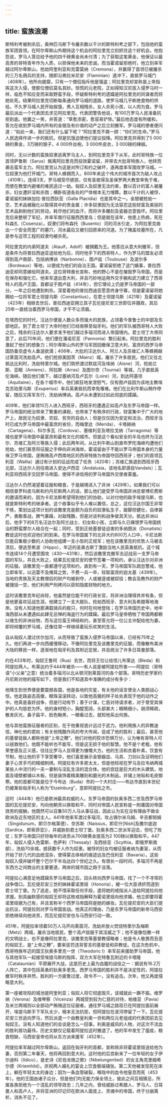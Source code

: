 ```yaml
---
---
---
```

title: 蛮族浪潮
---




斯特利考被刺杀后，奥林匹乌斯下令屠杀数以千计的斯特利考之部下，包括他的蛮族军团首领。在阿尔卑斯山外期待这个机会的阿拉里克立刻抓住这个好机会。他抱怨说，罗马人答应给予他的四千磅黄金尚未付清；为了获取这笔黄金，他保证以最高贵的哥特青年作为人质，以担保他未来的忠诚，而当霍诺留拒绝时，他立刻率军越过阿尔卑斯山，抢劫阿奎利亚和克雷莫纳（Cremona），并赢得了首领已被屠杀的三万名佣兵的支持，随即沿弗拉米尼安（Flaminian）道冲下，直抵罗马城门（408年）。他所向披靡，只有一个僧侣指斥他是强盗；阿拉里克却宣称是上帝指挥这次入侵，使那位僧侣莫名其妙。惊慌的元老院，正如得知汉尼拔入侵罗马时一样，临危不知应变而采取野蛮手段，怀疑斯特利考的遗孀是阿拉里克的同谋者而将她处死。结果阿拉里克切断每条通向罗马城的道路，使罗马城几乎断绝食物的供给。不久罗马城人民开始挨饿，男人互相残杀，女人杀死小孩，以人肉为食。罗马最后派出一个代表团去求见阿拉里克。代表团警告他说，有100万罗马人民准备抗拒到底。他置之一笑，并答道：“草愈浓密，愈容易铲除。”最后他态度有所缓和，答允在收到罗马城内所有的金银及有价值的动产之后立刻撤军。罗马城的使者便问道：“如此一来，我们还有什么留下呢？”阿拉里克不屑一顾：“你们的生命。”罗马人民选择作进一步的抵抗，但是饥饿迫使他们提议投降。阿拉里克共得到了5 000磅的黄金，3万磅的银子，4 000件丝袍，3 000件皮衣，3 000磅的辣椒。

同时，无以计数的蛮族奴隶逃离罗马主人，到阿拉里克手下从军。此时哥特族一位首领萨鲁斯（Sarus）叛离阿拉里克而投效霍诺留，并带去大批哥特族人，他转而袭击蛮军主力。阿拉里克认为这是对所订和约之破坏，遂再度率军围攻罗马城。一位奴隶为他打开城门，哥特人蜂拥而入，800年来这个伟大的城市首次为敌人攻占（410年）。连续3天，罗马城受尽掳掠，仅有圣彼得及圣保罗两大教堂幸免于难，而使在教堂内避难的难民逃过一劫。匈奴人及奴隶无法约束，数以百计的富人被屠杀，妇女遭奸淫和杀戮；横卧街道各处的尸体根本无力埋葬。数以千计的人被俘，霍诺留的妹妹加拉·普拉西狄亚（Galla Placidia）也是其中之一。金银被抢劫一空，艺术品被融化以取得其中的贵金属；许多奴隶因为无法容忍这些财富及美丽的艺术品剥削他们的劳动，耗尽他们的血汗，而将许多雕刻及瓷器恣意毁坏。阿拉里克后来整顿了军纪，并率军南行征服西西里岛；但是就在该年，他患上热病，死在科森扎（Cosenza）。奴隶们将布森托（Busento）河的河水引走，为阿拉里克凿出一个安全而宽广的墓穴，河水最后又被引回原来的河道。为了掩盖坟墓所在，凡是参与这项工程的奴隶均被杀死。

阿拉里克的内弟阿道夫（Ataulf，Adolf）被拥戴为王。他答应从意大利撤军，但是条件为将普拉西迪亚送给他为后，同时他手下的西哥特人，作为罗马的盟友必须得到高卢南部，包括纳博讷（Narbonne）、图卢兹（Toulouse）及波尔多（Bordeaux）等地，以便成为他们的自治王国。霍诺留拒绝了这门婚事，普拉西迪亚却同意嫁给阿道夫。这位哥特酋长宣称，他的野心不是在摧毁罗马帝国，而是在保存和强化它。他率军退出意大利，并且巧妙地运用外交手腕和武力建立了西哥特人的高卢王国，首都设于图卢兹（414年），但它理论上仍是罗马帝国的一部分。一年之后他遭到刺杀。深爱着他的普拉西迪亚愿意终身守寡，但是霍诺留将她赐给一位将军君士坦提乌斯（Constantius）。在君士坦提乌斯（421年）及霍诺留（423年）相继去世后，普拉西迪亚拥立其子瓦伦提尼安三世即位并摄政，其后25年一直统治着西罗马帝国，才干不让须眉。

在塔西佗的时代，汪达尔便是人数众多而强大的民族，占领着今普鲁士的中部及东部地区。到了君士坦丁大帝时他们已经南移至匈牙利。他们的军队被西哥特人大败之后，残余的汪达尔人要求准予他们越过多瑙河而进入帝国境内。君士坦丁大帝同意了，此后70年间，他们便在潘诺尼亚（Pannonia）繁衍起来。阿拉里克的胜利激起了他们的想象力；阿尔卑斯山外的罗马军团回撤保卫意大利，富庶的西罗马帝国防备空虚令人垂涎欲滴；406年，大批的汪达尔人、阿兰人及苏维汇人等蜂拥越过莱茵河洗劫高卢。他们抢掠美因茨（Mainz）城，屠杀了许多居民。他们又往北抵达比利时，洗劫特里尔城。他们筑桥渡过默兹河及埃纳（Aisne）河，抢劫兰斯、亚眠（Amiens）、阿拉斯（Arras）及图尔奈（Tournai）等城，几乎直抵英伦海峡。随后他们南下，越过塞纳河及卢瓦尔（Loire）河，到达阿基坦（Aquitaine），在各个城市中，他们疯狂地发泄怒气，仅有图卢兹因为该地主教埃克苏珀里乌斯（Exuperius）率兵英勇抵抗而幸免罹难。他们在比利牛斯山稍作停留，随后又挥军东行，洗劫纳博讷。高卢从未遭到过如此彻底的蹂躏。

409年，他们率领10万人进入西班牙，西班牙的遭遇正如高卢及东罗马帝国一样。罗马帝国的统治带来了繁重的课税，也带来了有秩序的行政，财富集中于广大的地产上，居民沦为奴隶、农奴、贫穷的自由人；但是仅仅因为安定和法治，西班牙当时已成为罗马帝国中最富庶的省份，而梅里达（Merida）、卡塔赫纳（Cartagena）、科尔多瓦（Cordova）、塞维利亚及塔拉戈纳（Tarragoma）等城也是罗马帝国中最富庶和最有文化的城市。但是这个看似安全的半岛也终为汪达尔、苏维汇及阿兰等族入侵；此后两年间，从比利牛斯山到直布罗陀海峡均遭他们抢劫，他们甚至将征服之手伸向非洲海岸。霍诺留由于不能以罗马帝国本身的力量保卫罗马帝国，遂贿赂高卢西南地区的西哥特族为帝国夺回西班牙；他们的首领瓦利亚（Wallia）通过有计划的征战完成了任务（420年）；苏维汇族退到西班牙西北部，汪达尔人则往南进入安达卢西亚（Andalusia，该地名即源自Vandals）；瓦利亚将西班牙交回罗马帝国，使得不讲信用的罗马帝国外交使者蒙羞。

汪达尔人仍然渴望着征服和粮食，于是越境进入了非洲（429年）。如果我们可以相信普罗科皮乌斯和约丹尼斯两人的话，那么他们是受罗马帝国非洲总督博尼费斯的邀请而来的，因为卡尼法斯希望得到他们的协助，以对付他的敌手埃提乌斯，也就是斯特利考的继承者。这个故事似乎令人难以置信，总之，这位汪达尔国王非常干练，策划出这项计划的该撒里克是颇为自负的奴隶私生子，跛脚但健壮，自律甚严，勇敢善战，脾气暴躁，对敌残酷，但是对谈判和战争彼具天分。抵达非洲以后，他手下的8万名汪达尔及阿兰战士、妇女和小孩，立即与久已痛恨罗马帝国统治的野蛮摩尔人结合在一起；同时，受到正统基督徒迫害的多纳图派（Donatists）教徒这时也欢迎他们的到来。在罗马帝国属下的北非大约800万人口中，卡尼法斯仅能召集极少数的人协助他组建一支小型的正规军；他在该撒里克的优势人马被击溃后，便逃至希波（Hippo），年迈的圣奥古斯丁激励当地人民英勇抵抗。这个城市连续14个月遭受围攻（430—431年），然后该撒里克撤军去迎战另一支罗马帝国的军队，并且大败之，结果瓦伦提尼安的使节签署一项和约，承认汪达尔对非洲的征服。该撒里克一直都遵守这项和约，直到有一天，罗马帝国军队疏忽警戒，他立即率军，以迅雷不及掩耳之势，不费一兵一卒，轻取富庶的迦太基（439年）。当地的贵族及天主教僧侣的财产均被剥夺，人或被逐或被奴役；教会及教外的财产被搜括一空，他们利用严刑拷问以获知隐匿财物的地方。

这时该撒里克年纪尚轻，他虽然是位能干的行政长官，将非洲治理得井井有条，但是他更喜欢征战生涯。他建立了一支大舰队，抢劫西班牙、意大利及希腊等地海岸。没有人知道他那满载骑兵的舰只，何时在何地登陆；在罗马帝国历史中，地中海西部从未遭遇如此肆无忌惮的海盗行为的蹂躏。最后罗马皇帝牺牲了帝国两都赖以维生的非洲谷物，而与这位蛮王缔结和约，甚至答允将一位公主许配给他为妻。即将倾覆的罗马城，还像往常一样继续着玩乐欢笑的生活。

自从匈奴人渡过伏尔加河，从而导致了蛮族入侵罗马帝国以来，已经有75年之久。他们再进一步向西缓慢移动，不像阿拉里克及该撒里克的征服，而像散布美洲大陆的移民一样，逐渐地在匈牙利及其附近定居，并且统治了许多日耳曼部落。

约在433年时，匈奴王鲁阿（Rua）去世，而将王位让给侄儿布莱达（Bleda）和阿提拉两人。布莱达约于444年被杀——有人说是被阿提拉所害——阿提拉（哥特语“小父亲”之意）统治着多瑙河以北从顿河到莱茵河的各个部落。哥特历史学家约丹尼斯对他的描写如下，但是我们不知道其中准确的成分有多少：

他降生到世界便是要震撼各国，他是各地的灾星，有关他的谣言使全人类胆战心惊。他走路姿态高傲，眼珠滚滚转动，以致他高傲的样子处处表现于他的动作之中。他真是喜好战争，但是行动有节；善于计谋，仁慈对待请求者，对于曾受其保护的人均慈悲为怀。他的身材短小，胸膛宽阔，头部甚大；眼睛细小，胡须稀疏，散发灰光，鼻子扁平，脸色黝黑，一眼看过去，就知他系出何族。



他与其他蛮族征服者的区别，在于他重视诡计远过于武力。他利用族人的异教迷信，神化他的君权；有关他残酷作风的夸大传闻，促成了他的胜利；最后，甚至他的基督徒敌人都称他是“上帝之鞭”，他们对他的狡诈恐惧万分，认为唯有哥特人可以拯救他们。他既不能听也不能写，但是这无损于他的智慧。他不是个老粗，他有荣誉感及正义感，往往比罗马人显得更为慷慨大方。他的生活和衣着朴素，饮食有节制，他让他的手下享受奢华，他们喜爱展示金银器皿、马具、刀剑以及证明他们妻子心灵手巧的精细刺绣。阿提拉有许多房太太，但是他轻视在罗马及拉韦纳两城某些人中流行的一夫一妻制与淫乱生活的混合体。他的宫廷是巨大的木头建筑，地面及墙壁都铺以木板，但是装饰着精美雕刻和磨光的木制品，并铺上地毡和毛皮御寒。他的首都可能是位于今布达（Buda）市的一个大村庄——布达市直到本世纪仍被某些匈牙利人称为“Etzelnburg”，意即阿提拉之市。

这时（444年）他已是欧洲最具权威的人。东罗马帝国的狄奥多西二世及西罗马帝国的瓦伦提尼安，均向他朝贡以换取和平，同时对帝国人民宣称是一附庸国对帝国效劳的报酬。他既然可以召集50万人马从事征战，因此认为实在没有理由不做全欧洲及近东地区的主人。441年他率军渡过多瑙河，攻占锡尔米乌姆、辛吉都努姆（Singidunum，即贝尔格莱德）、奈苏斯（Naissus，即尼什[Nish]及撒尔底迦[Sardica，即索菲亚]），并威胁到君士坦丁堡。狄奥多西二世派军迎击，但吃了败仗；东罗马帝国只好将每年的进贡从700磅黄金提高为2 100磅以换取和平。447年，匈奴人侵入色雷斯、色萨利（Thessaly）及西徐亚（Scythia，即俄罗斯南部），洗劫70余城，掳获数千人作为奴隶。被俘的妇女均被征服者纳为妻室，从而开始了好几代的血统混杂，使得蒙古体格的痕迹远及巴伐利亚（Bavaria）。这些匈奴入侵并破坏整个巴尔干半岛达四个世纪之久。有很长一段时间，多瑙河不再是东西方之间商业的主要要道，两岸的城市因之趋于没落。

阿提拉心满意足地蹂躏东罗马帝国之后，回头转向西罗马帝国，找了一个不寻常的战争借口。瓦伦提尼安三世的妹妹霍诺里娅（Honoria），被一位大臣诱奸而逐到君士坦丁堡。为了逃走，她不惜采取任何手段，遂将她的戒指派人送给阿提拉向他求援。别具幽默感的匈奴王却将这枚戒指解释为霍诺里娅向他求婚，他立即要将霍诺里娅据为己有，并且宣称半个西罗马帝国将是她的嫁妆。瓦伦提尼安的大臣们提出抗议，阿提拉则对罗马帝国宣战。他真正的理由，乃是东罗马帝国的新帝马西安拒绝继续向他进贡，而瓦伦提尼安也与马西安行动一致。

451年，阿提拉率领着50万人马开向莱茵河，洗劫并放火焚烧特里尔及梅斯（Metz）两城，屠杀当地居民，整个高卢屈服于其淫威之下；他不是像恺撒一样的文明战士，也不是像阿拉里克、该撒里克等基督教侵略者；他是令人敬畏而丑恶的匈奴王，是“上帝之鞭”，要来惩罚违背誓言的基督徒和异教徒。在这次危机中，西哥特族年迈的国王狄奥多里克一世（Theodoric Ⅰ）率军前来援助罗马帝国，他与其他军队一起接受埃提乌斯的指挥，双方大军在特鲁瓦附近的卡塔隆（Catalaunian）平原展开大战，这是历史上最为血腥的战役之一：据说有16.2万人阵亡，其中包括英勇的狄奥多里克。西罗马帝国的胜利并不是决定性的，阿提拉撤军时秩序井然，胜利的一方疲惫过度，政令不一，没有追击。次年，他又再度侵略意大利。

第一座被攻陷的城池是阿奎利亚；匈奴人将它彻底毁灭，该城就此一蹶不振。维罗纳（Verona）及维琴察（Vicenza）两城受到较为仁慈的对待，帕维亚（Pavia）及米兰两城则以全部动产贿赂这位征服者。通往罗马城之路现已在阿提拉面前展开，埃提乌斯手下军队太少，根本无法抗拒，但阿提拉在波河停留了一下。瓦伦提尼安三世逃向罗马，然后派遣一个由教皇利奥一世和两位元老组成的代表团前去见匈奴王。没有人知道他们的会谈是怎么一回事。利奥是威风的人物，对这次不流血的胜利居功最伟，历史文献仅记载着阿提拉这时撤退了。他的军中发生了瘟疫，粮食短缺，马西安皇帝也将从东方派来援军（452年）。

阿提拉率军越过阿尔卑斯山，返回在匈牙利的首都，宣称除非将霍诺里娅送给他为妻，否则第二年春天，他将再回到意大利。这时他的后宫新来了一位年轻的女子伊尔迪科（Ildico），是史诗《尼伯龙根之歌》（Nibelungenlied）的女主角克里姆希尔德（Kriemhild）。庆祝两人婚礼的宴会上饮食极端铺张。第二天他被发现死在床上，躺在年轻太太的身边；因为一条血管破裂，喉咙中的血令他窒息而死（453年）。他的王国由诸子瓜分，但是他们均无能力保全领土，彼此之间互相猜忌，所属各族拒绝为一个混乱的领导效忠；几年之内，曾经威胁过希腊人、罗马人、日耳曼人和高卢人，并将亚洲的印记印在欧洲人面庞上、灵魂中的帝国，终于分崩离析，消失不见了。